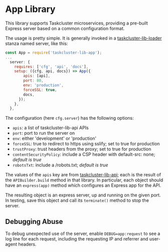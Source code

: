 # App Library

This library supports Taskcluster microservices, providing a pre-built Express
server based on a common configuration format.

The usage is pretty simple.  It is generally invoked in a
[taskcluster-lib-loader](https://github.com/taskcluster/taskcluster-lib-loader)
stanza named server, like this:

```js
const App = require('taskcluster-lib-app');
...
  server: {
    requires: ['cfg', 'api', 'docs'],
    setup: ({cfg, api, docs}) => App({
        apis: [api],
        port: 80,
        env: 'production',
        forceSSL: true,
        docs,
      });
    },
  },
```

The configuration (here `cfg.server`) has the following options:

 * `apis`: a list of taskcluster-lib-api APIs
 * `port`: port to run the server on
 * `env`: either 'development' or 'production'
 * `forceSSL`: true to redirect to https using sslify; set to true for production
 * `trustProxy`: trust headers from the proxy; set to true for production
 * `contentSecurityPolicy`: include a CSP header with default-src: none; *default is true*
 * `robotsTxt`: include a /robots.txt; *default is true*

The values of the `apis` key are from
[taskcluster-lib-api](https://github.com/taskcluster/taskcluster-lib-api); each
is the result of the `APIBuilder.build` method in that library. In particular,
each object should have an `express(app)` method which configures an Express
app for the API.

The resulting object is an express server, up and running on the given port.
In testing, save this object and call its `terminate()` method to stop the
server.

## Debugging Abuse

To debug unexpected use of the server, enable `DEBUG=app:request` to see a log
line for each request, including the requesting IP and referrer and user-agent
headers.
